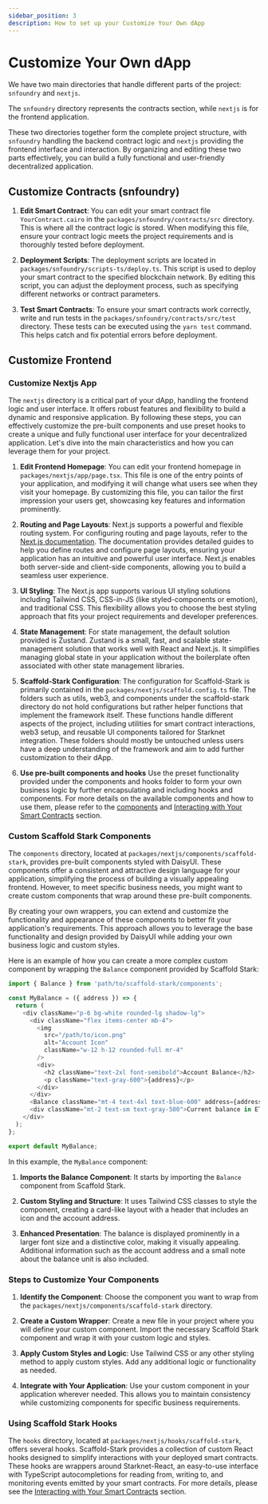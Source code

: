 ```yaml
---
sidebar_position: 3
description: How to set up your Customize Your Own dApp
---
```


# Customize Your Own dApp

We have two main directories that handle different parts of the project: `snfoundry` and `nextjs`. 

The `snfoundry` directory represents the contracts section, while `nextjs` is for the frontend application.

These two directories together form the complete project structure, with `snfoundry` handling the backend contract logic and `nextjs` providing the frontend interface and interaction. By organizing and editing these two parts effectively, you can build a fully functional and user-friendly decentralized application.


## Customize Contracts (snfoundry)

1. **Edit Smart Contract**:
   You can edit your smart contract file `YourContract.cairo` in the `packages/snfoundry/contracts/src` directory. This is where all the contract logic is stored. When modifying this file, ensure your contract logic meets the project requirements and is thoroughly tested before deployment.

2. **Deployment Scripts**:
   The deployment scripts are located in `packages/snfoundry/scripts-ts/deploy.ts`. This script is used to deploy your smart contract to the specified blockchain network. By editing this script, you can adjust the deployment process, such as specifying different networks or contract parameters.

3. **Test Smart Contracts**:
   To ensure your smart contracts work correctly, write and run tests in the `packages/snfoundry/contracts/src/test` directory. These tests can be executed using the `yarn test` command. This helps catch and fix potential errors before deployment.

## Customize Frontend

### Customize Nextjs App

The `nextjs` directory is a critical part of your dApp, handling the frontend logic and user interface. It offers robust features and flexibility to build a dynamic and responsive application. 
By following these steps, you can effectively customize the pre-built components and use preset hooks to create a unique and fully functional user interface for your decentralized application.
Let's dive into the main characteristics and how you can leverage them for your project.

1. **Edit Frontend Homepage**:
   You can edit your frontend homepage in `packages/nextjs/app/page.tsx`.
   This file is one of the entry points of your application, and modifying it will change what users see when they visit your homepage.
   By customizing this file, you can tailor the first impression your users get, showcasing key features and information prominently.

2. **Routing and Page Layouts**:
   Next.js supports a powerful and flexible routing system. For configuring routing and page layouts, refer to the [Next.js documentation](https://nextjs.org/docs/app/building-your-application/routing).
   The documentation provides detailed guides to help you define routes and configure page layouts, ensuring your application has an intuitive and powerful user interface. Next.js enables both server-side and client-side components, allowing you to build a seamless user experience.

3. **UI Styling**:
   The Next.js app supports various UI styling solutions including Tailwind CSS, CSS-in-JS (like styled-components or emotion), and traditional CSS. This flexibility allows you to choose the best styling approach that fits your project requirements and developer preferences.

4. **State Management**:
   For state management, the default solution provided is Zustand. Zustand is a small, fast, and scalable state-management solution that works well with React and Next.js. It simplifies managing global state in your application without the boilerplate often associated with other state management libraries.

5. **Scaffold-Stark Configuration**:
   The configuration for Scaffold-Stark is primarily contained in the `packages/nextjs/scaffold.config.ts` file.
   The folders such as utils, web3, and components under the scaffold-stark directory do not hold configurations but rather helper functions that implement the framework itself. These functions handle different aspects of the project, including utilities for smart contract interactions, web3 setup, and reusable UI components tailored for Starknet integration.
   These folders should mostly be untouched unless users have a deep understanding of the framework and aim to add further customization to their dApp.

6. **Use pre-built components and hooks**
   Use the preset functionality provided under the components and hooks folder to form your own business logic by further encapsulating and including hooks and components.
   For more details on the available components and how to use them, please refer to the [components](../components) and [Interacting with Your Smart Contracts](../hooks) section.

### Custom Scaffold Stark Components

The `components` directory, located at `packages/nextjs/components/scaffold-stark`, provides pre-built components styled with DaisyUI. These components offer a consistent and attractive design language for your application, simplifying the process of building a visually appealing frontend. However, to meet specific business needs, you might want to create custom components that wrap around these pre-built components.

By creating your own wrappers, you can extend and customize the functionality and appearance of these components to better fit your application's requirements. This approach allows you to leverage the base functionality and design provided by DaisyUI while adding your own business logic and custom styles.

Here is an example of how you can create a more complex custom component by wrapping the `Balance` component provided by Scaffold Stark:

```js
import { Balance } from 'path/to/scaffold-stark/components';

const MyBalance = ({ address }) => {
  return (
    <div className="p-6 bg-white rounded-lg shadow-lg">
      <div className="flex items-center mb-4">
        <img
          src="/path/to/icon.png"
          alt="Account Icon"
          className="w-12 h-12 rounded-full mr-4"
        />
        <div>
          <h2 className="text-2xl font-semibold">Account Balance</h2>
          <p className="text-gray-600">{address}</p>
        </div>
      </div>
      <Balance className="mt-4 text-4xl text-blue-600" address={address} />
      <div className="mt-2 text-sm text-gray-500">Current balance in ETH</div>
    </div>
  );
};

export default MyBalance;
```

In this example, the `MyBalance` component:

1. **Imports the Balance Component**: It starts by importing the `Balance` component from Scaffold Stark.

2. **Custom Styling and Structure**: It uses Tailwind CSS classes to style the component, creating a card-like layout with a header that includes an icon and the account address.

3. **Enhanced Presentation**: The balance is displayed prominently in a larger font size and a distinctive color, making it visually appealing. Additional information such as the account address and a small note about the balance unit is also included.

### Steps to Customize Your Components

1. **Identify the Component**:
   Choose the component you want to wrap from the `packages/nextjs/components/scaffold-stark` directory.

2. **Create a Custom Wrapper**:
   Create a new file in your project where you will define your custom component. Import the necessary Scaffold Stark component and wrap it with your custom logic and styles.

3. **Apply Custom Styles and Logic**:
   Use Tailwind CSS or any other styling method to apply custom styles. Add any additional logic or functionality as needed.

4. **Integrate with Your Application**:
   Use your custom component in your application wherever needed. This allows you to maintain consistency while customizing components for specific business requirements.


### Using Scaffold Stark Hooks

The `hooks` directory, located at `packages/nextjs/hooks/scaffold-stark`, offers several hooks.
Scaffold-Stark provides a collection of custom React hooks designed to simplify interactions with your deployed smart contracts.
These hooks are wrappers around Starknet-React, an easy-to-use interface with TypeScript autocompletions for reading from, writing to, and monitoring events emitted by your smart contracts.
For more details, please see the [Interacting with Your Smart Contracts](../hooks) section.
